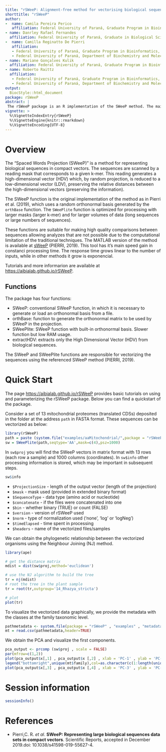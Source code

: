 ```yaml
---
title: "rSWeeP: Alignment-free method for vectorising biological sequences"
shorttitle: "rSWeeP"
author:
-  name: Camila Pereira Perico
   affiliation: Federal University of Paraná, Graduate Program in Bioinformatics, Curitiba, Paraná, Brazil.
- name: Danrley Rafael Fernandes
  affiliation: Federal University of Paraná, Graduate in Biological Sciences, Curitiba, Paraná, Brazil.
-  name: Camilla Reginatto De Pierri
   affiliation: 
   - Federal University of Paraná, Graduate Program in Bioinformatics, Curitiba, Paraná, Brazil.
   - Federal University of Paraná, Department of Biochemistry and Molecular Biology, Curitiba, Paraná, Brazil.
- name: Mariane Gonçalves Kulik 
  affiliation: Federal University of Paraná, Graduate Program in Bioinformatics, Curitiba, Paraná, Brazil.
- name: Roberto Raittz
  affiliation: 
   - Federal University of Paraná, Graduate Program in Bioinformatics, Curitiba, Paraná, Brazil.
   - Federal University of Paraná, Department of Biochemistry and Molecular Biology, Curitiba, Paraná, Brazil.
output:
  BiocStyle::html_document
package: rSWeeP
abstract: |
 The rSWeeP package is an R implementation of the SWeeP method. The main function of this package is to provide a vector representation of biological sequences (nucleotides or amino acids), and thus favor alignment-free phylogenetic studies. Each sequence provided is represented by a compact numerical vector which is easier to analyze. The method is based on k-mers counting and random projection of high-dimensional vectors into low-dimensional vectors. In addition, the package allows general dimensionality reduction of RNAseq data and generic matrices. 
vignette: >
  %\VignetteIndexEntry{rSWeeP}
  %\VignetteEngine{knitr::rmarkdown}
  %\VignetteEncoding{UTF-8}
---
```

# Overview


The “Spaced Words Projection (SWeeP)” is a method for representing biological sequences in compact vectors. 
The sequences are scanned by a reading mask that corresponds to a given k-mer. This reading generates a high-dimensional vector (HDV) which, by random projection, is reduced to a low-dimensional vector (LDV), preserving the relative distances between the high-dimensional vectors (preserving the information). 

The SWeeP function is the original implementation of the method as in Pierri et al. (2019), which uses a random orthonormal basis generated by the `orthBase` function. 
The `SWeePlite` function is optimized for processing with larger masks (larger k-mer) and for larger volumes of data (long sequences or large numbers of sequences).

These functions are suitable for making high quality comparisons between sequences allowing analyzes that are not possible due to the computational limitation of the traditional techniques. 
The  MATLAB version of the method is available at [sWeeP](https://sourceforge.net/projects/spacedwordsprojection/) (PIERRI, 2019). This tool has it's main speed gain in  constanci  processing time. The response time grows linear to the number of inputs, while in other methods it grow is exponencial.

Tutorials and more informarion are available at <https://aibialab.github.io/rSWeeP>.

## Functions
The package has four functions:

  - SWeeP: conventional SWeeP function, in which it is necessary to generate or load an orthonormal basis from a file.
  - orthBase: function to generate the orthonormal matrix to be used by SWeeP in the projection.
  - SWeePlite: SWeeP function with built-in orthonormal basis. Slower function but low RAM usage.
  - extractHDV: extracts only the High Dimensional Vector (HDV) from biological sequences.

The SWeeP and SWeePlite functions are responsible for vectorizing the sequences using the referenced SWeeP method (PIERRI, 2019). 

# Quick Start

The page <https://aibialab.github.io/rSWeeP> provides basic tutorials on using and parameterizing the rSWeeP package. Below you can find a quickstart of the package.


Consider a set of 13 mitochondrial proteomes (translated CDSs) deposited in the folder at the address `path` in FASTA format. These sequences can be vectorized as below:
```r
library(rSWeeP)
path = paste (system.file("examples/aaMitochondrial/",package = "rSWeeP"),'/', sep = '')
sw = SWeePlite(path,seqtype='AA',mask=c(4),psz=1000)
```

In `sw$proj` you will find the SWeeP vectors in matrix format with 13 rows (each row a sample) and 1000 columns (coordinates). In `sw$info` other processing information is stored, which may be important in subsequent steps. 
```r
sw$info
```
- `$ProjectionSize` - length of the output vector (length of the projection)
- `$mask` - mask used (provided in extended binary format)
- `$SequenceType` - data type (amino acid or nucleotide)
- `$concatenate` - if the files were concatenated into one
- `$bin` - whether binary (TRUE) or count (FALSE)
- `$version` - version of rSWeeP used
- `$norm` - type of normalization used ('none', 'log' or 'logNeg')
- `$timeElapsed` - time spent in processing
- `$headers` - name of the vectorized files/samples


We can obtain the phylogenetic relationship between the vectorized organisms using the Neighbour Joining (NJ) method.
```r
library(ape)

# get the distance matrix
mdist = dist(sw$proj,method='euclidean')

# use the NJ algorithm to build the tree
tr = nj(mdist)
# root the tree in the plant sample
tr = root(tr,outgroup='14_Rhazya_stricta')

# plot
plot(tr)
```

To visualize the vectorized data graphically, we provide the metadata with the classes at the family taxonomic level.
```r
pathmetadata <- system.file(package = "rSWeeP" , "examples" , "metadata_mitochondrial.csv")
mt = read.csv(pathmetadata,header=TRUE)
```

We obtain the PCA and visualize the first components.
```r
pca_output <- prcomp (sw$proj , scale = FALSE)
par(mfrow=c(1,2))
plot(pca_output$x[,1] , pca_output$x [,2] , xlab = 'PC-1' , ylab = 'PC-2' , pch =20 , col = mt$id)
legend("bottomright",unique(mt$family),col=as.character(c(1:length(unique(mt$family)))),pch=20)
plot(pca_output$x[,3] , pca_output$x [,4] , xlab = 'PC-3' , ylab = 'PC-4' , pch =20 , col = mt$id)
```

# Session information 
```r
sessionInfo()
```

# References
- Pierri,C. R. *et al*. **SWeeP: Representing large biological sequences data sets in compact vectors**. Scientific Reports, accepted in December 2019.doi: 10.1038/s41598-019-55627-4. 

